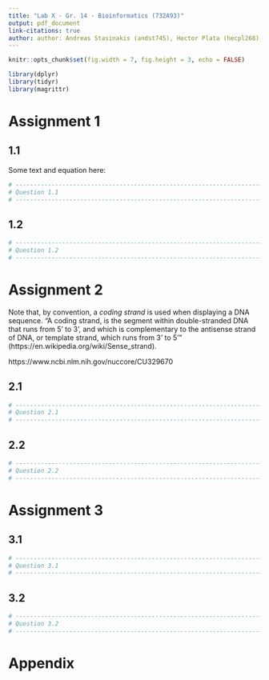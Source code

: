 ```yaml
---
title: "Lab X - Gr. 14 - Bioinformatics (732A93)"
output: pdf_document
link-citations: true
author: author: Andreas Stasinakis (andst745), Hector Plata (hecpl268), Julius Kittler (julki092), Mim Kemal Tekin (mimte666), Stefano Toffol (steto820)
---
```


```r

knitr::opts_chunk$set(fig.width = 7, fig.height = 3, echo = FALSE) 

library(dplyr)
library(tidyr)
library(magrittr)

```

# Assignment 1

## 1.1

Some text and equation here: 

\begin{equation}
  S = \sqrt{\frac{\sum_{r,s}(d_{rs} - \hat{d}_{rs})^2}{\sum_{r,s} d_{rs}^2}}.
\end{equation}


```r
# ------------------------------------------------------------------------------
# Question 1.1
# ------------------------------------------------------------------------------

```

## 1.2

```r
# ------------------------------------------------------------------------------
# Question 1.2
# ------------------------------------------------------------------------------

```

# Assignment 2

Note that, by convention, a *coding strand* is used when displaying a DNA sequence.
"A coding strand, is the segment within double-stranded DNA that runs from 5' to 3', and which is complementary to the antisense strand of DNA, or template strand, which runs from 3' to 5'" (https://en.wikipedia.org/wiki/Sense_strand).

https://www.ncbi.nlm.nih.gov/nuccore/CU329670


## 2.1

```r
# ------------------------------------------------------------------------------
# Question 2.1
# ------------------------------------------------------------------------------

```

## 2.2

```r
# ------------------------------------------------------------------------------
# Question 2.2
# ------------------------------------------------------------------------------

```

# Assignment 3

## 3.1

```r
# ------------------------------------------------------------------------------
# Question 3.1
# ------------------------------------------------------------------------------

```

## 3.2

```r
# ------------------------------------------------------------------------------
# Question 3.2
# ------------------------------------------------------------------------------

```

# Appendix

```r

```